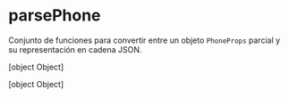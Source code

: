 # parsePhone

Conjunto de funciones para convertir entre un objeto `PhoneProps` parcial y su representación en cadena JSON.

[object Object]

[object Object]


